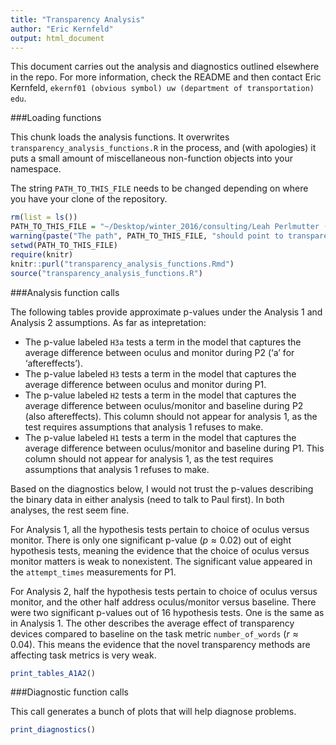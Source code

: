 ```yaml
---
title: "Transparency Analysis"
author: "Eric Kernfeld"
output: html_document
---
```


This document carries out the analysis and diagnostics outlined elsewhere in the repo. For more information, check the README and then contact Eric Kernfeld, `ekernf01 (obvious symbol) uw (department of transportation) edu`.

###Loading functions

This chunk loads the analysis functions. It overwrites `transparency_analysis_functions.R` in the process, and (with apologies) it puts a small amount of miscellaneous non-function objects into your namespace. 

The string `PATH_TO_THIS_FILE` needs to be changed depending on where you have your clone of the repository.

```r
rm(list = ls())
PATH_TO_THIS_FILE = "~/Desktop/winter_2016/consulting/Leah Perlmutter (cs)/transparency_analysis/analysis_code/"
warning(paste("The path", PATH_TO_THIS_FILE, "should point to transparency_analysis_functions.Rmd and transparency_analysis_script.Rmd."))
setwd(PATH_TO_THIS_FILE)
require(knitr)
knitr::purl("transparency_analysis_functions.Rmd")
source("transparency_analysis_functions.R")
```

###Analysis function calls

The following tables provide approximate p-values under the Analysis 1 and Analysis 2 assumptions. As far as intepretation:

- The p-value labeled `H3a` tests a term in the model that captures the average difference between oculus and monitor during P2 ('a' for 'aftereffects').
- The p-value labeled `H3` tests a term in the model that captures the average difference between oculus and monitor during P1.
- The p-value labeled `H2` tests a term in the model that captures the average difference between oculus/monitor and baseline during P2 (also aftereffects). This column should not appear for analysis 1, as the test requires assumptions that analysis 1 refuses to make.
- The p-value labeled `H1` tests a term in the model that captures the average difference between oculus/monitor and baseline during P1. This column should not appear for analysis 1, as the test requires assumptions that analysis 1 refuses to make.

Based on the diagnostics below, I would not trust the p-values describing the binary data in either analysis (need to talk to Paul first). In both analyses, the rest seem fine.

For Analysis 1, all the hypothesis tests pertain to choice of oculus versus monitor. There is only one significant p-value ($p \approx 0.02$) out of eight hypothesis tests, meaning the evidence that the choice of oculus versus monitor matters is weak to nonexistent. The significant value appeared in the `attempt_times` measurements for P1.

For Analysis 2, half the hypothesis tests pertain to choice of oculus versus monitor, and the other half address oculus/monitor versus baseline. There were two significant p-values out of 16 hypothesis tests. One is the same as in Analysis 1. The other describes the average effect of transparency devices compared to baseline on the task metric `number_of_words` ($r \approx 0.04$). This means the evidence that the novel transparency methods are affecting task metrics is very weak. 


```r
print_tables_A1A2()
```

###Diagnostic function calls

This call generates a bunch of plots that will help diagnose problems.

```r
print_diagnostics()
```